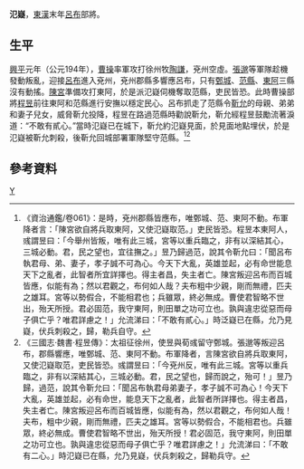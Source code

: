 '''氾嶷'''{{BD|？||194年|catIdx=F}}，[[東漢|東漢]]末年[[呂布|呂布]]部將。
==生平==
[[兴平_(东汉)|興平]]元年（公元194年），[[曹操|曹操]]率軍攻打徐州牧[[陶謙|陶謙]]，兗州空虛。[[張邈|張邈]]等軍隊趁機發動叛亂，迎接[[呂布|呂布]]進入兗州，兗州郡縣多響應呂布，只有[[鄄城|鄄城]]、[[范縣|范縣]]、[[東阿|東阿]]三縣沒有動搖。[[陳宮|陳宮]]準備攻打東阿，於是派氾嶷伺機奪取范縣，吏民皆恐。此時曹操部將[[程昱|程昱]]前往東阿和范縣進行安撫以穩定民心。呂布抓走了范縣令[[靳允|靳允]]的母親、弟弟和妻子兒女，威脅靳允投降，程昱在路過范縣時勸說靳允，靳允經程昱鼓勵流著淚道：“不敢有貳心。”當時氾嶷已在城下，靳允約氾嶷見面，於見面地點埋伏，於是氾嶷被靳允刺殺，後靳允回城部署軍隊堅守范縣。<ref>《資治通鑑/卷061》：是時，兗州郡縣皆應布，唯鄄城、范、東阿不動。布軍降者言：「陳宮欲自將兵取東阿，又使氾嶷取范。」吏民皆恐。程昱本東阿人，彧謂昱曰：「今舉州皆叛，唯有此三城，宮等以重兵臨之，非有以深結其心，三城必動。君，民之望也，宜往撫之。」昱乃歸過范，說其令靳允曰：「聞呂布執君母、弟、妻子，孝子誠不可為心。今天下大亂，英雄並起，必有命世能息天下之亂者，此智者所宜詳擇也。得主者昌，失主者亡。陳宮叛迎呂布而百城皆應，似能有為；然以君觀之，布何如人哉？夫布粗中少親，剛而無禮，匹夫之雄耳。宮等以勢假合，不能相君也；兵雖眾，終必無成。曹使君智略不世出，殆天所授。君必固范，我守東阿，則田單之功可立也。孰與違忠從惡而母子俱亡乎？唯君詳慮之！」允流涕曰：「不敢有貳心。」時泛嶷已在縣，允乃見嶷，伏兵刺殺之，歸，勒兵自守。</ref><ref>《三國志‧魏書‧程昱傳》：太祖征徐州，使昱與荀彧留守鄄城。張邈等叛迎呂布，郡縣響應，唯鄄城、范、東阿不動。布軍降者，言陳宮欲自將兵取東阿，又使氾嶷取范，吏民皆恐。彧謂昱曰：「今兗州反，唯有此三城。宮等以重兵臨之，非有以深結其心，三城必動。君，民之望也，歸而說之，殆可！」昱乃歸，過范，說其令靳允曰：「聞呂布執君母弟妻子，孝子誠不可為心！今天下大亂，英雄並起，必有命世，能息天下之亂者，此智者所詳擇也。得主者昌，失主者亡。陳宮叛迎呂布而百城皆應，似能有為，然以君觀之，布何如人哉！夫布，粗中少親，剛而無禮，匹夫之雄耳。宮等以勢假合，不能相君也。兵雖眾，終必無成。曹使君智略不世出，殆天所授！君必固范，我守東阿，則田單之功可立也。孰與違忠從惡而母子俱亡乎？唯君詳慮之！」允流涕曰：「不敢有二心。」時氾嶷已在縣，允乃見嶷，伏兵刺殺之，歸勒兵守。</ref>

==參考資料==
{{reflist}}
[[Category:氾姓|Y]]